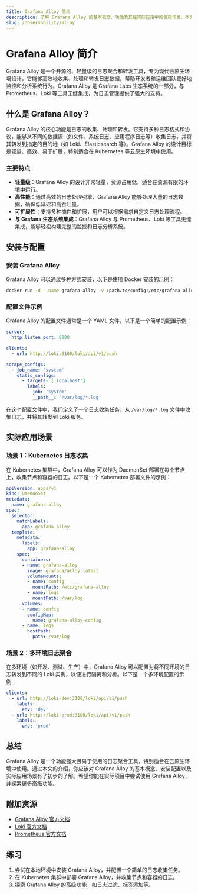 ```yaml
---
title: Grafana Alloy 简介
description: 了解 Grafana Alloy 的基本概念、功能及其在实际应用中的使用场景。本文适合初学者，将逐步讲解 Grafana Alloy 的核心概念，并提供代码示例和实际案例。
slug: /observability/alloy
---
```


# Grafana Alloy 简介

Grafana Alloy 是一个开源的、轻量级的日志聚合和转发工具，专为现代云原生环境设计。它能够高效地收集、处理和转发日志数据，帮助开发者和运维团队更好地监控和分析系统行为。Grafana Alloy 是 Grafana Labs 生态系统的一部分，与 Prometheus、Loki 等工具无缝集成，为日志管理提供了强大的支持。

## 什么是 Grafana Alloy？

Grafana Alloy 的核心功能是日志的收集、处理和转发。它支持多种日志格式和协议，能够从不同的数据源（如文件、系统日志、应用程序日志等）收集日志，并将其转发到指定的目的地（如 Loki、Elasticsearch 等）。Grafana Alloy 的设计目标是轻量、高效、易于扩展，特别适合在 Kubernetes 等云原生环境中使用。

### 主要特点

- **轻量级**：Grafana Alloy 的设计非常轻量，资源占用低，适合在资源有限的环境中运行。
- **高性能**：通过高效的日志处理引擎，Grafana Alloy 能够处理大量的日志数据，确保低延迟和高吞吐量。
- **可扩展性**：支持多种插件和扩展，用户可以根据需求自定义日志处理流程。
- **与 Grafana 生态系统集成**：Grafana Alloy 与 Prometheus、Loki 等工具无缝集成，能够轻松构建完整的监控和日志分析系统。

## 安装与配置

### 安装 Grafana Alloy

Grafana Alloy 可以通过多种方式安装，以下是使用 Docker 安装的示例：

```bash
docker run -d --name grafana-alloy -v /path/to/config:/etc/grafana-alloy grafana/alloy:latest
```

### 配置文件示例

Grafana Alloy 的配置文件通常是一个 YAML 文件，以下是一个简单的配置示例：

```yaml
server:
  http_listen_port: 8080

clients:
  - url: http://loki:3100/loki/api/v1/push

scrape_configs:
  - job_name: 'system'
    static_configs:
      - targets: ['localhost']
        labels:
          job: 'system'
          __path__: '/var/log/*.log'
```

在这个配置文件中，我们定义了一个日志收集任务，从 `/var/log/*.log` 文件中收集日志，并将其转发到 Loki 服务。

## 实际应用场景

### 场景 1：Kubernetes 日志收集

在 Kubernetes 集群中，Grafana Alloy 可以作为 DaemonSet 部署在每个节点上，收集节点和容器的日志。以下是一个 Kubernetes 部署文件的示例：

```yaml
apiVersion: apps/v1
kind: DaemonSet
metadata:
  name: grafana-alloy
spec:
  selector:
    matchLabels:
      app: grafana-alloy
  template:
    metadata:
      labels:
        app: grafana-alloy
    spec:
      containers:
      - name: grafana-alloy
        image: grafana/alloy:latest
        volumeMounts:
        - name: config
          mountPath: /etc/grafana-alloy
        - name: logs
          mountPath: /var/log
      volumes:
      - name: config
        configMap:
          name: grafana-alloy-config
      - name: logs
        hostPath:
          path: /var/log
```

### 场景 2：多环境日志聚合

在多环境（如开发、测试、生产）中，Grafana Alloy 可以配置为将不同环境的日志转发到不同的 Loki 实例，以便进行隔离和分析。以下是一个多环境配置的示例：

```yaml
clients:
  - url: http://loki-dev:3100/loki/api/v1/push
    labels:
      env: 'dev'
  - url: http://loki-prod:3100/loki/api/v1/push
    labels:
      env: 'prod'
```

## 总结

Grafana Alloy 是一个功能强大且易于使用的日志聚合工具，特别适合在云原生环境中使用。通过本文的介绍，你应该对 Grafana Alloy 的基本概念、安装配置以及实际应用场景有了初步的了解。希望你能在实际项目中尝试使用 Grafana Alloy，并探索更多高级功能。

## 附加资源

- [Grafana Alloy 官方文档](https://grafana.com/docs/alloy/latest/)
- [Loki 官方文档](https://grafana.com/docs/loki/latest/)
- [Prometheus 官方文档](https://prometheus.io/docs/)

## 练习

1. 尝试在本地环境中安装 Grafana Alloy，并配置一个简单的日志收集任务。
2. 在 Kubernetes 集群中部署 Grafana Alloy，并收集节点和容器的日志。
3. 探索 Grafana Alloy 的高级功能，如日志过滤、标签添加等。